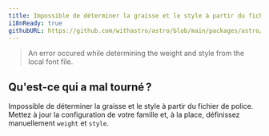 ```yaml
---
title: Impossible de déterminer la graisse et le style à partir du fichier de police.
i18nReady: true
githubURL: https://github.com/withastro/astro/blob/main/packages/astro/src/core/errors/errors-data.ts
---
```


> An error occured while determining the weight and style from the local font file.

## Qu'est-ce qui a mal tourné ?
Impossible de déterminer la graisse et le style à partir du fichier de police. Mettez à jour la configuration de votre famille et, à la place, définissez manuellement `weight` et `style`.
